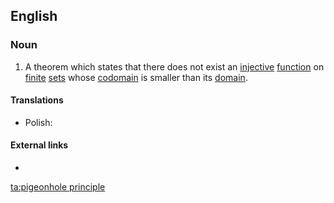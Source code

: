 ==English==

===Noun===
{{head|en|noun|head=the [[pigeonhole]] [[principle]]}} {{context|singulare tantum|lang=en}}

# {{context|mathematics|lang=en}} A theorem which states that there does not exist an [[injective]] [[function]] on [[finite]] [[set]]s whose [[codomain]] is smaller than its [[domain]].

====Translations====
{{trans-top|combinatorial theorem}}
{{trans-mid}}
* Polish: {{t|pl|zasada szufladkowa|f|alt=zasada szufladkowa (Dirichleta)}}
{{trans-bottom}}

====External links====
* {{pedia}}

[[ta:pigeonhole principle]]